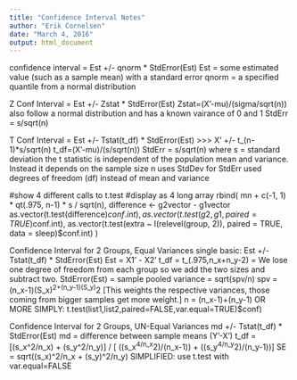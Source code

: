 ```yaml
---
title: "Confidence Interval Notes"
author: "Erik Cornelsen"
date: "March 4, 2016"
output: html_document
---
```

confidence interval = Est +/- qnorm * StdError(Est)
    Est = some estimated value (such as a sample mean) with a standard error
    qnorm =  a specified quantile from a normal distribution
    
Z Conf Interval  = Est +/- Zstat * StdError(Est)
    Zstat=(X'-mu)/(sigma/sqrt(n)) 
    also follow a normal distribution and has a known vairance of 0 and 1
    StdErr = s/sqrt(n)
    
T Conf Interval = Est +/- Tstat(t_df) * StdError(Est)  >>>  X' +/- t_(n-1)*s/sqrt(n)
    t_df=(X'-mu)/(s/sqrt(n)) 
    StdErr = s/sqrt(n)
    where s = standard deviation
    the t statistic is independent of the population mean and variance. Instead it depends on the sample size n
    uses StdDev for StdErr
    used degrees of freedom (df) instead of mean and variance
    
#show 4 different calls to t.test
#display as 4 long array
rbind(
  mn + c(-1, 1) * qt(.975, n-1) * s / sqrt(n),
  difference <- g2vector - g1vector
  as.vector(t.test(difference)$conf.int),
  as.vector(t.test(g2, g1, paired = TRUE)$conf.int),
  as.vector(t.test(extra ~ I(relevel(group, 2)), paired = TRUE, data = sleep)$conf.int)
)


Confidence Interval for 2 Groups, Equal Variances
    single basic: Est +/- Tstat(t_df) * StdError(Est) 
    Est = X1' - X2'
    t_df = t_(.975,n_x+n_y-2) = We lose one degree of freedom from each group so we add the two sizes and subtract two.
    StdError(Est) = sample pooled variance = sqrt(spv/n)
        spv = (n_x-1)(S_x)^2+(n_y-1)(S_y)^2 [This weights the respective variances, those coming from bigger samples get more weight.]
        n = (n_x-1)+(n_y-1)
    OR MORE SIMPLY: t.test(list1,list2,paired=FALSE,var.equal=TRUE)$conf)    
    
    
Confidence Interval for 2 Groups, UN-Equal Variances
    md +/- Tstat(t_df) * StdError(Est)
    md = difference between sample means (Y'-X')
    t_df = [(s_x^2/n_x) + (s_y^2/n_y)] / [ ((s_x^4/n_x^2)/(n_x-1)) + ((s_y^4/n_y^2)/(n_y-1))]
    SE = sqrt((s_x)^2/n_x + (s_y)^2/n_y)
    SIMPLIFIED: use t.test with var.equal=FALSE
    
